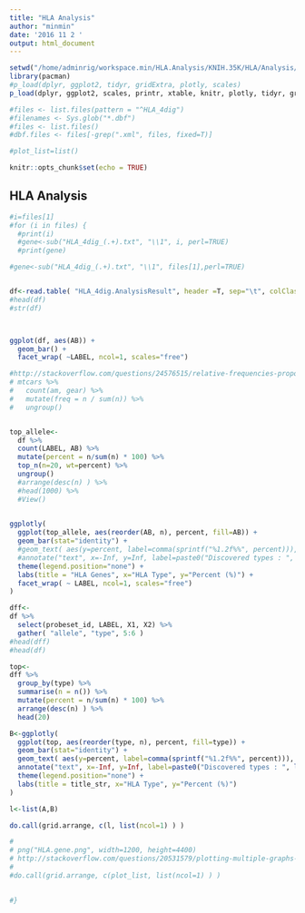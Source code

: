 ```yaml
---
title: "HLA Analysis"
author: "minmin"
date: '2016 11 2 '
output: html_document
---
```


```r

setwd("/home/adminrig/workspace.min/HLA.Analysis/KNIH.35K/HLA/Analysis/KORV1_0-v1")
library(pacman)
#p_load(dplyr, ggplot2, tidyr, gridExtra, plotly, scales)
p_load(dplyr, ggplot2, scales, printr, xtable, knitr, plotly, tidyr, gridExtra)

#files <- list.files(pattern = "^HLA_4dig")
#filenames <- Sys.glob("*.dbf")
#files <- list.files()
#dbf.files <- files[-grep(".xml", files, fixed=T)]

#plot_list=list()

knitr::opts_chunk$set(echo = TRUE)
```

## HLA Analysis


```r

#i=files[1]
#for (i in files) {
  #print(i)
  #gene<-sub("HLA_4dig_(.+).txt", "\\1", i, perl=TRUE)
  #print(gene)

#gene<-sub("HLA_4dig_(.+).txt", "\\1", files[1],perl=TRUE)


df<-read.table( "HLA_4dig.AnalysisResult", header =T, sep="\t", colClasses=c("character", "factor", "numeric", "factor", "numeric", "factor", "numeric", "factor"))
#head(df)
#str(df)



ggplot(df, aes(AB)) + 
  geom_bar() + 
  facet_wrap( ~LABEL, ncol=1, scales="free")

#http://stackoverflow.com/questions/24576515/relative-frequencies-proportions-with-dplyr
# mtcars %>%
#   count(am, gear) %>%
#   mutate(freq = n / sum(n)) %>%
#   ungroup()


top_allele<-
  df %>%
  count(LABEL, AB) %>%
  mutate(percent = n/sum(n) * 100) %>%
  top_n(n=20, wt=percent) %>%
  ungroup() 
  #arrange(desc(n) ) %>%
  #head(1000) %>%
  #View()
  

ggplotly(
  ggplot(top_allele, aes(reorder(AB, n), percent, fill=AB)) + 
  geom_bar(stat="identity") + 
  #geom_text( aes(y=percent, label=comma(sprintf("%1.2f%%", percent))), colour="blue") +
  #annotate("text", x=-Inf, y=Inf, label=paste0("Discovered types : ", length(unique(df$AB))), size=4, hjust=-0.1, vjust=1, colour="red") + 
  theme(legend.position="none") +
  labs(title = "HLA Genes", x="HLA Type", y="Percent (%)") + 
  facet_wrap( ~ LABEL, ncol=1, scales="free")
)

dff<-
df %>%
  select(probeset_id, LABEL, X1, X2) %>%
  gather( "allele", "type", 5:6 ) 
#head(dff)
#head(df)

top<-
dff %>%
  group_by(type) %>%
  summarise(n = n()) %>%
  mutate(percent = n/sum(n) * 100) %>%
  arrange(desc(n) ) %>%
  head(20)

B<-ggplotly(
  ggplot(top, aes(reorder(type, n), percent, fill=type)) + 
  geom_bar(stat="identity") + 
  geom_text( aes(y=percent, label=comma(sprintf("%1.2f%%", percent))), colour="blue") +
  annotate("text", x=-Inf, y=Inf, label=paste0("Discovered types : ", length(unique(dff$type))), size=4, hjust=-0.1, vjust=1, colour="red") + 
  theme(legend.position="none") +
  labs(title = title_str, x="HLA Type", y="Percent (%)")
)

l<-list(A,B)

do.call(grid.arrange, c(l, list(ncol=1) ) )

# 
# png("HLA.gene.png", width=1200, height=4400)
# http://stackoverflow.com/questions/20531579/plotting-multiple-graphs-in-r-ggplot2-and-saving-the-result
# 
#do.call(grid.arrange, c(plot_list, list(ncol=1) ) )
 

#}


```

